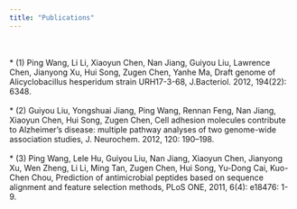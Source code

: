 ```yaml
---
title: "Publications"
---
```

<br>
</br>
* (1) Ping Wang, Li Li, Xiaoyun Chen, Nan Jiang, Guiyou Liu, Lawrence Chen, Jianyong Xu, Hui Song, Zugen Chen, Yanhe Ma, Draft genome of Alicyclobacillus hesperidum strain URH17-3-68, J.Bacteriol. 2012, 194(22): 6348.
<br>
</br>
* (2) Guiyou Liu, Yongshuai Jiang, Ping Wang, Rennan Feng, Nan Jiang, Xiaoyun Chen, Hui Song, Zugen Chen, Cell adhesion molecules contribute to Alzheimer’s disease: multiple pathway analyses of two genome-wide association studies, J. Neurochem. 2012, 120: 190–198.
<br>
</br>
* (3) Ping Wang, Lele Hu, Guiyou Liu, Nan Jiang, Xiaoyun Chen, Jianyong Xu, Wen Zheng, Li Li, Ming Tan, Zugen Chen, Hui Song, Yu-Dong Cai, Kuo-Chen Chou, Prediction of antimicrobial peptides based on sequence alignment and feature selection methods, PLoS ONE, 2011, 6(4): e18476: 1-9.



